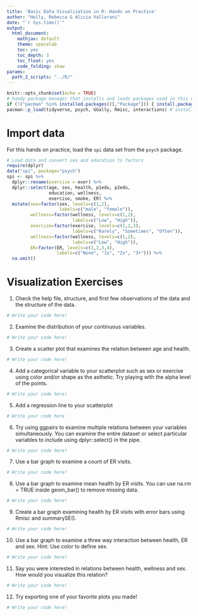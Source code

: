 ```yaml
---
title: 'Basic Data Visualization in R: Hands on Practice'
author: "Holly, Rebecca & Alicia Vallorani"
date: "`r Sys.time()`"
output:
  html_document:
    mathjax: default
    theme: spacelab
    toc: yes
    toc_depth: 3
    toc_float: yes
    code_folding: show
params:
  path_2_scripts: "../R/"
---
```


```r
knitr::opts_chunk$set(echo = TRUE)
# handy package manager that installs and loads packages used in this document
if (!("pacman" %in% installed.packages()[,"Package"])) { install.packages("pacman") } 
pacman::p_load(tidyverse, psych, GGally, Rmisc, interactions) # install (if needed) and load packages
```

# Import data

For this hands on practice, load the `spi` data set from the `psych` package.

```r
# Load data and convert sex and education to factors
require(dplyr)
data("spi", package="psych")
spi <- spi %>% 
  dplyr::rename(exercise = exer) %>%
  dplyr::select(age, sex, health, p1edu, p2edu, 
                education, wellness,
                exercise, smoke, ER) %>%
  mutate(sex=factor(sex, levels=c(1,2), 
                    labels=c("male", "female")),
         wellness=factor(wellness, levels=c(1,2), 
                         labels=c("Low", "High")),
         exercise=factor(exercise, levels=c(1,2,3), 
                         labels=c("Rarely", "Sometimes", "Often")),
         wellness=factor(wellness, levels=c(1,2), 
                         labels=c("Low", "High")),
         ER=factor(ER, levels=c(1,2,3,4), 
                   labels=c("None", "1x", "2x", "3+"))) %>%
  na.omit()
```

# Visualization Exercises

1. Check the help file, structure, and first few observations of the data and the structure of the data.

```r

# Write your code here!

```

2. Examine the distribution of your continuous variables.

```r

# Write your code here!

```

3. Create a scatter plot that examines the relation between age and health.

```r

# Write your code here!

```

4. Add a categorical variable to your scatterplot such as sex or exercise using color and/or shape as the asthetic. Try playing with the alpha level of the points. 

```r

# Write your code here!

```

5. Add a regression line to your scatterplot

```r

# Write your code here

```

6. Try using ggpairs to examine multiple relations between your variables simultaneously. You can examine the entire dataset or select particular variables to include using dplyr::select() in the pipe.

```r

# Write your code here!

```

7. Use a bar graph to examine a count of ER visits.

```r

# Write your code here!

```


8. Use a bar graph to examine mean health by ER visits. You can use na.rm = TRUE inside geom_bar() to remove missing data.

```r

# Write your code here!

```

9. Create a bar graph examining health by ER visits with error bars using Rmisc and summarySE().

```r

# Write your code here!

```

10. Use a bar graph to examine a three way interaction between health, ER and sex. Hint: Use color to define sex.

```r

# Write your code here!

```

11. Say you were interested in relations between health, wellness and sex. How would you visualize this relation?

```r

# Write your code here!

```

12. Try exporting one of your favorite plots you made!

```r

# Write your code here!

```



